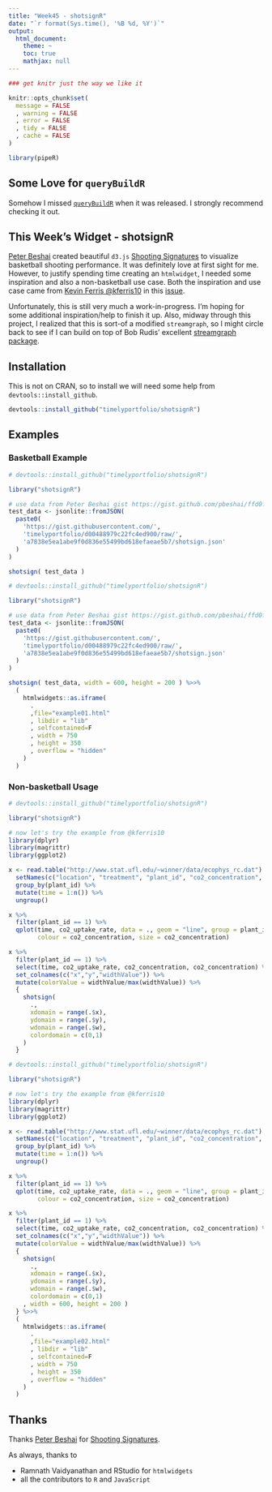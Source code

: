 ```yaml
---
title: "Week45 - shotsignR"
date: "`r format(Sys.time(), '%B %d, %Y')`"
output:
  html_document:
    theme: ~
    toc: true
    mathjax: null
---
```


```r
### get knitr just the way we like it

knitr::opts_chunk$set( 
  message = FALSE
  , warning = FALSE
  , error = FALSE
  , tidy = FALSE
  , cache = FALSE
)

library(pipeR)

```

## Some Love for `queryBuildR`

Somehow I missed [`queryBuildR`](https://github.com/Yannael/queryBuildR) when it was released.  I strongly recommend checking it out.

## This Week's Widget - shotsignR

[Peter Beshai](http://peterbeshai.com) created beautiful `d3.js` [Shooting Signatures](https://gist.github.com/pbeshai/ffd0f9d84b4e8df27db2) to visualize basketball shooting performance.  It was definitely love at first sight for me.  However, to justify spending time creating an `htmlwidget`, I needed some inspiration and also a non-basketball use case.  Both the inspiration and use case came from [Kevin Ferris \@kferris10](https://github.com/kferris10) in this [issue](https://github.com/timelyportfolio/buildingwidgets/issues/14).

Unfortunately, this is still very much a work-in-progress.  I'm hoping for some additional inspiration/help to finish it up.  Also, midway through this project, I realized that this is sort-of a modified `streamgraph`, so I might circle back to see if I can build on top of Bob Rudis' excellent [streamgraph package](https://github.com/hrbrmstr/streamgraph).

## Installation

This is not on CRAN, so to install we will need some help from `devtools::install_github`.

```r
devtools::install_github("timelyportfolio/shotsignR")
```

## Examples

### Basketball Example

```r
# devtools::install_github("timelyportfolio/shotsignR")

library("shotsignR")

# use data from Peter Beshai gist https://gist.github.com/pbeshai/ffd0f9d84b4e8df27db2
test_data <- jsonlite::fromJSON(
  paste0(
    'https://gist.githubusercontent.com/',
    'timelyportfolio/d00488979c22fc4ed900/raw/',
    'a7838e5ea1abe9f0d836e55499bd618efaeae5b7/shotsign.json'
  )
)

shotsign( test_data )
```

```r
# devtools::install_github("timelyportfolio/shotsignR")

library("shotsignR")

# use data from Peter Beshai gist https://gist.github.com/pbeshai/ffd0f9d84b4e8df27db2
test_data <- jsonlite::fromJSON(
  paste0(
    'https://gist.githubusercontent.com/',
    'timelyportfolio/d00488979c22fc4ed900/raw/',
    'a7838e5ea1abe9f0d836e55499bd618efaeae5b7/shotsign.json'
  )
)

shotsign( test_data, width = 600, height = 200 ) %>>%
  (
    htmlwidgets::as.iframe(
      .
      ,file="example01.html"
      , libdir = "lib"
      , selfcontained=F
      , width = 750
      , height = 350
      , overflow = "hidden"
    )
  )
```

### Non-basketball Usage

```r
# devtools::install_github("timelyportfolio/shotsignR")

library("shotsignR")

# now let's try the example from @kferris10
library(dplyr)
library(magrittr)
library(ggplot2)

x <- read.table("http://www.stat.ufl.edu/~winner/data/ecophys_rc.dat") %>% 
  setNames(c("location", "treatment", "plant_id", "co2_concentration", "co2_uptake_rate")) %>% 
  group_by(plant_id) %>% 
  mutate(time = 1:n()) %>% 
  ungroup()

x %>% 
  filter(plant_id == 1) %>% 
  qplot(time, co2_uptake_rate, data = ., geom = "line", group = plant_id, 
        colour = co2_concentration, size = co2_concentration)

x %>% 
  filter(plant_id == 1) %>%
  select(time, co2_uptake_rate, co2_concentration, co2_concentration) %>%
  set_colnames(c("x","y","widthValue")) %>%
  mutate(colorValue = widthValue/max(widthValue)) %>%
  {
    shotsign(
      .,
      xdomain = range(.$x),
      ydomain = range(.$y),
      wdomain = range(.$w),
      colordomain = c(0,1)
    )
  }

```

```r
# devtools::install_github("timelyportfolio/shotsignR")

library("shotsignR")

# now let's try the example from @kferris10
library(dplyr)
library(magrittr)
library(ggplot2)

x <- read.table("http://www.stat.ufl.edu/~winner/data/ecophys_rc.dat") %>% 
  setNames(c("location", "treatment", "plant_id", "co2_concentration", "co2_uptake_rate")) %>% 
  group_by(plant_id) %>% 
  mutate(time = 1:n()) %>% 
  ungroup()

x %>% 
  filter(plant_id == 1) %>% 
  qplot(time, co2_uptake_rate, data = ., geom = "line", group = plant_id, 
        colour = co2_concentration, size = co2_concentration)

x %>% 
  filter(plant_id == 1) %>%
  select(time, co2_uptake_rate, co2_concentration, co2_concentration) %>%
  set_colnames(c("x","y","widthValue")) %>%
  mutate(colorValue = widthValue/max(widthValue)) %>%
  {
    shotsign(
      .,
      xdomain = range(.$x),
      ydomain = range(.$y),
      wdomain = range(.$w),
      colordomain = c(0,1)
    , width = 600, height = 200 )
  } %>>%
  (
    htmlwidgets::as.iframe(
      .
      ,file="example02.html"
      , libdir = "lib"
      , selfcontained=F
      , width = 750
      , height = 350
      , overflow = "hidden"
    )
  )
```




## Thanks

Thanks [Peter Beshai](http://peterbeshai.com) for [Shooting Signatures](https://gist.github.com/pbeshai/ffd0f9d84b4e8df27db2).

As always, thanks to 

- Ramnath Vaidyanathan and RStudio for `htmlwidgets`
- all the contributors to `R` and `JavaScript`

